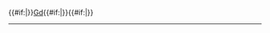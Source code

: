 {{#if:{{{3|}}}|<sup>{{{3}}}</sup>}}[[钆|Gd]]{{#if:{{{1|}}}|<sub>{{{1}}}</sub>}}{{#if:{{{2|}}}|<sup>{{{2}}}</sup>}}<noinclude>
----
[[Category:化學符號模板|{{PAGENAME}}]]

</noinclude>